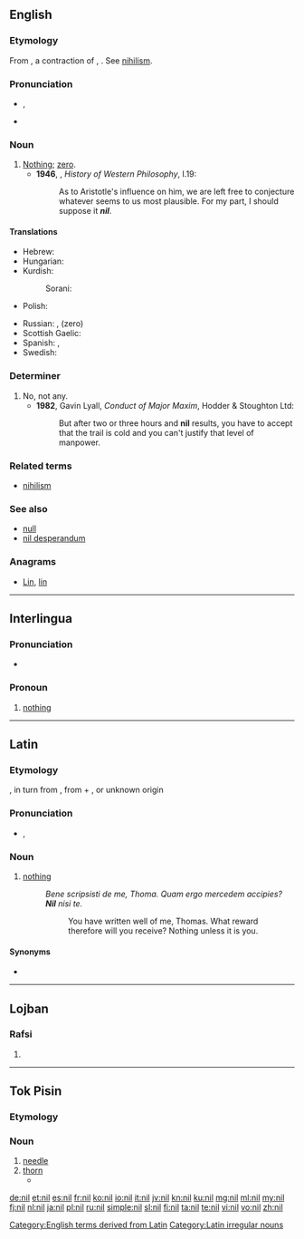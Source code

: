 {{also|Nil|níl|Níl|Nîl|-nil-|ni-l}}
==English==

===Etymology===
From {{etyl|la}} {{term|nil|lang=la}}, a contraction of {{term|nihil|lang=la}}, {{term|nihilum||nothing|lang=la}}. See [[nihilism]].

===Pronunciation===
* {{IPA|/nɪl/}}, {{X-SAMPA|/nIl/}}
* {{rhymes|ɪl}}

===Noun===
{{en-noun}}

# [[nothing|Nothing]]; [[zero]].
#* '''1946''', {{w|Bertrand Russell}}, ''History of Western Philosophy'', I.19:
#*: As to Aristotle's influence on him, we are left free to conjecture whatever seems to us most plausible. For my part, I should suppose it '''''nil'''''.

====Translations====
{{trans-top|nothing}}
* Hebrew: {{t+|he|כלום|tr=kloom|sc=Hebr}}
* Hungarian: {{t+|hu|null}}
* Kurdish:
*: Sorani: {{ku-Arab|[[هیچ]]}}
* Polish: {{t+|pl|zero}}
{{trans-mid}}
* Russian: {{t+|ru|ничто|n|tr=ničtó|sc=Cyrl}}, {{t+|ru|ноль|m|tr=nol'|sc=Cyrl}} (zero)
* Scottish Gaelic: {{t-|gd|neoni|m|f}}
* Spanish: {{t+|es|nada}}, {{t+|es|cero}}
* Swedish: {{t+|sv|noll}}
{{trans-bottom}}

===Determiner===
{{en-det}}

# No, not any.
#* '''1982''', Gavin Lyall, ''Conduct of Major Maxim'', Hodder & Stoughton Ltd:
#*: But after two or three hours and '''nil''' results, you have to accept that the trail is cold and you can't justify that level of manpower.

===Related terms===
* [[nihilism]]

===See also===
* [[null]]
* [[nil desperandum]]

===Anagrams===
* [[Lin#English|Lin]], [[lin#English|lin]]

[[Category:English terms derived from Latin]]

----

==Interlingua==

===Pronunciation===
* {{X-SAMPA|/nil/}}

===Pronoun===
{{head|ia|pronoun}}  {{context|Indefinite pronoun}}

# [[nothing]]

----

==Latin==

===Etymology===
{{clipping|nihil|lang=la}}, in turn from {{term|nihilum|lang=la}}, from {{term|ne-||not|lang=la}} + {{term|hilum||a hilum; a trifle, a bagatelle|lang=la}}, or unknown origin

===Pronunciation===
* {{a|Classical}} {{IPA|/niːl/|lang=la}}, {{X-SAMPA|/ni:l/|lang=la}}

===Noun===
{{head|la|noun|head=nīl|[[indeclinable]]}}

# {{chiefly|poetic|lang=la}} [[nothing]]
#: ''Bene scripsisti de me, Thoma. Quam ergo mercedem accipies? '''Nil''' nisi te.''
#:: You have written well of me, Thomas. What reward therefore will you receive? Nothing unless it is you.

====Synonyms====
* {{l|la|nihil}}

[[Category:Latin irregular nouns]]
----

==Lojban==

===Rafsi===
{{jbo-rafsi}}

# {{rafsi of|ni}}

----
==Tok Pisin==
===Etymology===
{{etyl|en|tpi}} {{term|needle|lang=en}}

===Noun===
{{head|tpi|noun}}

# [[needle]]
# [[thorn]]
#* {{tpi-cite-bible|Gen|3|18|Ol rop i gat '''nil''' na ol gras nogut bai i kamap na karamapim gaden bilong yu.}}

{{LDL|tpi}}

[[de:nil]]
[[et:nil]]
[[es:nil]]
[[fr:nil]]
[[ko:nil]]
[[io:nil]]
[[it:nil]]
[[jv:nil]]
[[kn:nil]]
[[ku:nil]]
[[mg:nil]]
[[ml:nil]]
[[my:nil]]
[[fj:nil]]
[[nl:nil]]
[[ja:nil]]
[[pl:nil]]
[[ru:nil]]
[[simple:nil]]
[[sl:nil]]
[[fi:nil]]
[[ta:nil]]
[[te:nil]]
[[vi:nil]]
[[vo:nil]]
[[zh:nil]]